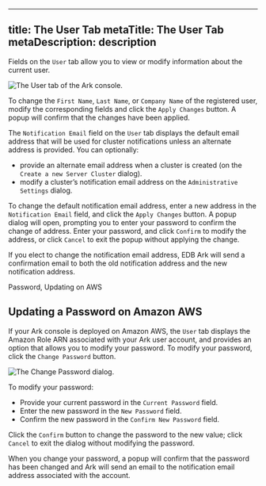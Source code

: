 <div id="ark_user_tab">

</div>

---
title: The User Tab
metaTitle: The User Tab
metaDescription: description
---

Fields on the `User` tab allow you to view or modify information about
the current user.

![*The User tab of the Ark console.*](images/ark_user_tab.png)

To change the `First Name`, `Last Name`, or `Company Name` of the
registered user, modify the corresponding fields and click the `Apply
Changes` button. A popup will confirm that the changes have been
applied.

The `Notification Email` field on the `User` tab displays the default
email address that will be used for cluster notifications unless an
alternate address is provided. You can optionally:

  - provide an alternate email address when a cluster is created (on the
    `Create a new Server Cluster` dialog).
  - modify a cluster’s notification email address on the `Administrative
    Settings` dialog.

To change the default notification email address, enter a new address in
the `Notification Email` field, and click the `Apply Changes` button. A
popup dialog will open, prompting you to enter your password to confirm
the change of address. Enter your password, and click `Confirm` to
modify the address, or click `Cancel` to exit the popup without applying
the change.

If you elect to change the notification email address, EDB Ark will send
a confirmation email to both the old notification address and the new
notification address.

<div class="index">

Password, Updating on AWS

</div>

## Updating a Password on Amazon AWS

If your Ark console is deployed on Amazon AWS, the `User` tab displays
the Amazon Role ARN associated with your Ark user account, and provides
an option that allows you to modify your password. To modify your
password, click the `Change Password` button.

![*The Change Password dialog.*](images/user_tab_change_password.png)

To modify your password:

  - Provide your current password in the `Current Password` field.
  - Enter the new password in the `New Password` field.
  - Confirm the new password in the `Confirm New Password` field.

Click the `Confirm` button to change the password to the new value;
click `Cancel` to exit the dialog without modifying the password.

When you change your password, a popup will confirm that the password
has been changed and Ark will send an email to the notification email
address associated with the account.
